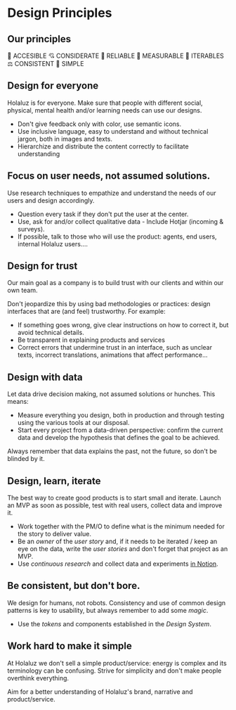 
<Meta title="Introduction/Design Principles" />

# Design Principles

## Our principles

👥 ACCESIBLE 💘 CONSIDERATE 🤝 RELIABLE 📐 MEASURABLE 🔄 ITERABLES ⚖️ CONSISTENT 🧘 SIMPLE

## Design for everyone

Holaluz is for everyone. Make sure that people with different social, physical, mental health and/or learning needs can use our designs.

- Don't give feedback only with color, use semantic icons.
- Use inclusive language, easy to understand and without technical jargon, both in images and texts.
- Hierarchize and distribute the content correctly to facilitate understanding

## Focus on user needs, not assumed solutions.

Use research techniques to empathize and understand the needs of our users and design accordingly.

- Question every task if they don't put the user at the center.
- Use, ask for and/or collect qualitative data - Include Hotjar (incoming & surveys).
- If possible, talk to those who will use the product: agents, end users, internal Holaluz users....

## Design for trust

Our main goal as a company is to build trust with our clients and within our own team.

Don't jeopardize this by using bad methodologies or practices: design interfaces that are (and feel) trustworthy. For example:

- If something goes wrong, give clear instructions on how to correct it, but avoid technical details.
- Be transparent in explaining products and services
- Correct errors that undermine trust in an interface, such as unclear texts, incorrect translations, animations that affect performance...

## Design with data

Let data drive decision making, not assumed solutions or hunches. This means:

- Measure everything you design, both in production and through testing using the various tools at our disposal.
- Start every project from a data-driven perspective: confirm the current data and develop the hypothesis that defines the goal to be achieved.

Always remember that data explains the past, not the future, so don't be blinded by it.

## Design, learn, iterate

The best way to create good products is to start small and iterate. Launch an MVP as soon as possible, test with real users, collect data and improve it.

- Work together with the PM/O to define what is the minimum needed for the story to deliver value.
- Be an *owner* of the *user story* and, if it needs to be iterated / keep an eye on the data, write the *user stories* and don't forget that project as an MVP.
- Use *continuous research* and collect data and experiments [in Notion](https://www.notion.so/holaluz/Product-Design-9d76023b9dcf408ea2bed85e34598dc8?p=8fcf3711c19143018df4a892e4b90aea).

## Be consistent, but don't bore.

We design for humans, not robots. Consistency and use of common design patterns is key to usability, but always remember to add some *magic*.

- Use the *tokens* and components established in the *Design System*.

## Work hard to make it simple

At Holaluz we don't sell a simple product/service: energy is complex and its terminology can be confusing. Strive for simplicity and don't make people overthink everything.

Aim for a better understanding of Holaluz's brand, narrative and product/service.